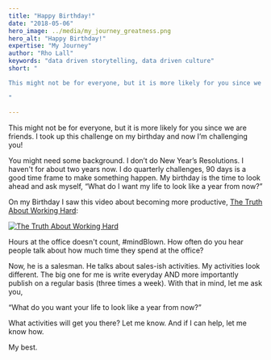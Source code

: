 ```yaml
---
title: "Happy Birthday!"
date: "2018-05-06"
hero_image: ../media/my_journey_greatness.png
hero_alt: "Happy Birthday!"
expertise: "My Journey"
author: "Rho Lall"
keywords: "data driven storytelling, data driven culture"
short: "

This might not be for everyone, but it is more likely for you since we are friends. I took up this challenge on my birthday and now I’m challenging you!

"

---
```

This might not be for everyone, but it is more likely for you since we are friends. I took up this challenge on my birthday and now I’m challenging you!

You might need some background. I don’t do New Year’s Resolutions. I haven't for about two years now. I do quarterly challenges, 90 days is a good time frame to make something happen. My birthday is the time to look ahead and ask myself, “What do I want my life to look like a year from now?”

On my Birthday I saw this video about becoming more productive, [The Truth About Working Hard](https://www.youtube.com/watch?v=voCSkNjpVw0):

[![The Truth About Working Hard](https://img.youtube.com/vi/voCSkNjpVw0/hqdefault.jpg)](https://www.youtube.com/watch?v=voCSkNjpVw0)

Hours at the office doesn't count, #mindBlown. How often do you hear people talk about how much time they spend at the office?

Now, he is a salesman. He talks about sales-ish activities. My activities look different. The big one for me is write everyday AND more importantly publish on a regular basis (three times a week). With that in mind, let me ask you,

“What do you want your life to look like a year from now?”

What activities will get you there? Let me know. And if I can help, let me know how.

My best.